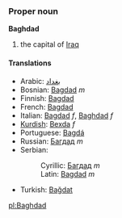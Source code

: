 ===Proper noun===
'''Baghdad'''

#the capital of [[Iraq]]

====Translations====
*Arabic: [[بغداد]]
*Bosnian: [[Bagdad]] ''m''
*Finnish: [[Bagdad]]
*French: [[Bagdad]]
*Italian: [[Bagdad]] ''f'', [[Baghdad]] ''f''
*[[Kurdish]]: [[Bexda]] ''f''
*Portuguese: [[Bagdá]]
*Russian: [[Багдад]] ''m''
*Serbian:
*:Cyrillic: [[Багдад]] ''m''
*:Latin: [[Bagdad]] ''m''
*Turkish: [[Bağdat]]

[[pl:Baghdad]]